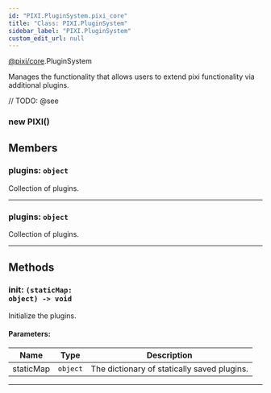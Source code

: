 ```yaml
---
id: "PIXI.PluginSystem.pixi_core"
title: "Class: PIXI.PluginSystem"
sidebar_label: "PIXI.PluginSystem"
custom_edit_url: null
---
```


[@pixi/core](../modules/pixi_core).PluginSystem


Manages the functionality that allows users to extend pixi functionality via additional plugins.



// TODO: @see

        

<article>

### new PIXI()
</article>



## Members
<article>

### plugins: <span><code>object</code></span>
Collection of plugins.

</article>


---------------------------------------

<article>

### plugins: <span><code>object</code></span>
Collection of plugins.

</article>


---------------------------------------


## Methods
<article>

### init: <span><code>(staticMap&#58; object) -&#62; void</code></span>
Initialize the plugins.

#### Parameters:
| Name      | Type                | Description                                 |
| --------- | ------------------- | ------------------------------------------- |
| staticMap | <code>object</code> | The dictionary of statically saved plugins. |
</article>


---------------------------------------


    